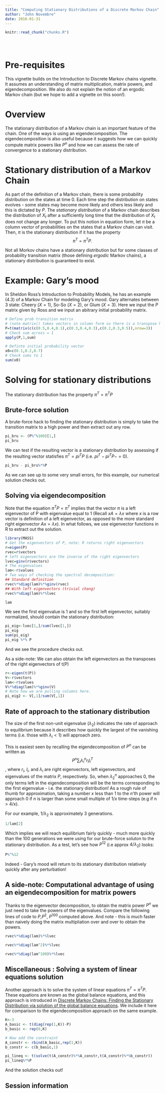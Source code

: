 ```yaml
---
title: "Computing Stationary Distributions of a Discrete Markov Chain"
author: "John Novembre"
date: 2016-01-31
---
```


<!-- The file analysis/chunks.R contains chunks that define default settings
shared across the workflowr files. -->
```r
knitr::read_chunk("chunks.R")
```

<!-- Update knitr chunk options -->
```r
```

<!-- Insert the date the file was last updated -->
```r
```

<!-- Insert the code version (Git commit SHA1) if Git repository exists and R
 package git2r is installed -->
```r
```


# Pre-requisites

This vignette builds on the Introduction to Discrete Markov chains vignette.  It assumes an understanding of matrix multiplication, matrix powers, and eigendecomposition.  We also do not explain the notion of an ergodic Markov chain (but we hope to add a vignette on this soon!). 

# Overview

The stationary distribution of a Markov chain is an important feature of the chain.  One of the ways is using an eigendecomposition.  The eigendecomposition is also useful because it suggests how we can quickly compute matrix powers like $P^n$ and how we can assess the rate of convergence to a stationary distribution.

# Stationary distribution of a Markov Chain

As part of the definition of a Markov chain, there is some probability distribution on the states at time $0$.  Each time step the distribution on states evolves - some states may become more likely and others less likely and this is dictated by $P$.  The *stationary distribution* of a Markov chain describes the distribution of $X_t$ after a sufficiently long time that the distribution of $X_t$ does not change any longer.  To put this notion in equation form, let $\pi$ be a column vector of probabilities on the states that a Markov chain can visit.  Then, $\pi$ is the stationary distribution if it has the property $$\pi^T= \pi^T P.$$  

Not all Morkov chains have a stationary distribution but for some classes of probability transition matrix (those defining *ergodic* Markov chains), a stationary distribution is guaranteed to exist. 

# Example: Gary's mood

In Sheldon Ross's Introduction to Probability Models, he has an example (4.3) of a Markov Chain for modeling Gary's mood.  Gary alternates between 3 state: Cheery ($X=1$), So-So ($X=2$), or Glum ($X=3$).  Here we input the $P$ matrix given by Ross and we input an abitrary initial probability matrix. 

```r
# Define prob transition matrix 
# (note matrix() takes vectors in column form so there is a transpose here to switch col's to row's)
P=t(matrix(c(c(0.5,0.4,0.1),c(0.3,0.4,0.3),c(0.2,0.3,0.5)),nrow=3))
# Check sum across = 1
apply(P,1,sum)  

# Definte initial probability vector
x0=c(0.1,0.2,0.7)
# Check sums to 1
sum(x0)
```


# Solving for stationary distributions 
The stationary distribution has the property $\pi^T= \pi^T P$

## Brute-force solution

A brute-force hack to finding the stationary distribution is simply to take the transition matrix to a high power and then extract out any row. 

```r
pi_bru <- (P%^%100)[1,]
pi_bru
```

We can test if the resulting vector is a stationary distribution by assessing if the resulting vector statisfies $\pi^{T}=pi^{T}P$ (i.e. $pi^{T}-pi^{T}P -  = 0$).
```r
pi_bru - pi_bru%*%P
```
As we can see up to some very small errors, for this example, our numerical solution checks out.

## Solving via eigendecomposition

Note that the equation $\pi^T P=\pi^T$ implies that the vector $\pi$ is a left eigenvector of P with eigenvalue equal to 1 (Recall $xA=\lambda x$ where $x$ is a row vector is definition of a left eigenvector, as opposed to the more standard right eigenvector $Ax=\lambda x$). In what follows, we use eigenvector functions in R to extract out the solution. 

```r
library(MASS)
# Get the eigenvectors of P, note: R returns right eigenvectors
r=eigen(P)
rvec=r$vectors
# left eigenvectors are the inverse of the right eigenvectors
lvec=ginv(r$vectors)
# The eigenvalues
lam<-r$values
# Two ways of checking the spectral decomposition:
## Standard definition
rvec%*%diag(lam)%*%ginv(rvec)
## With left eigenvectors (trivial chang)
rvec%*%diag(lam)%*%lvec

lam 
```
We see the first eigenvalue is $1$ and so the first left eigenvector, suitably normalized, should contain the stationary distribution:
```r
pi_eig<-lvec[1,]/sum(lvec[1,])
pi_eig
sum(pi_eig)
pi_eig %*% P
```
And we see the procedure checks out.  

As a side-note: We can also obtain the left eigenvectors as the transposes of the right eigenvectors of t(P) 
```r
r<-eigen(t(P))
V<-r$vectors
lam<-r$values
V%*%diag(lam)%*%ginv(V)
# Note how we are pulling columns here. 
pi_eig2 <- V[,1]/sum(V[,1])
```

## Rate of approach to the stationary distribution

The size of the first non-unit eigenvalue ($\lambda_2$) indicates the rate of approach to equilibrium because it describes how quickly the largest of the vanishing terms (i.e. those with $\lambda_i<1$) will approach zero.  

This is easiest seen by recalling the eigendecomposition of $P^n$ can be written as $$P^n\sum_i  \lambda_i^n r_i l_i^T$$, where $r_i$, $l_i$, and $\lambda_i$ are right eigenvectors, left eigenvectors, and eigenvalues of the matrix $P$, respectively.  So, when $\lambda_2^n$ approaches 0, the only terms left in the eigendecomposition will be the terms corresponding to the first eigenvalue - i.e. the stationary distribution!  As a rough rule of thumb for approximation, taking a number $x$ less than 1 to the $n$'th power will approach 0 if $n$ is larger than some small multiple of $1/x$ time-steps (e.g if n > 4/x). 


For our example, $1/\lambda_2$ is approximately 3 generations.
```r
1/lam[2]
```
Which implies we will reach equilibrium fairly quickly - much more quickly than the 100 generations we were using for our brute-force soluton to the stationary distribution. As a test, let's see how $P^12$ (i.e approx $4/\lambda_2$) looks: 
```r
P%^%12
```
Indeed - Gary's mood will return to its stationary distribution relatively quickly after any perturbation! 

## A side-note: Computational advantage of using an eigendecomposition for matrix powers

Thanks to the eigenvector decomposition, to obtain the matrix power $P^n$ we just need to take the powers of the eigenvalues.  Compare the following lines of code to $P$,$P^2$, $P^100$ computed above.  And note - this is much faster than naively doing the matrix multipliation over and over to obtain the powers.
```r
rvec%*%diag(lam)%*%lvec

rvec%*%diag(lam^2)%*%lvec

rvec%*%diag(lam^100)%*%lvec

```

## Miscellaneous : Solving a system of linear equations solution

Another approach is to solve the system of linear equations $\pi^{T}=\pi^{T}P$.  These equations are known as the global balance equations, and this approach is introduced in [Discrete Markov Chains: Finding the Stationary Distribution via solution of the global balance equations](stationary_distribution.html).  We include it here for comparison to the eigendecomposition approach on the same example. 

```R
K<-3
A_basic <- t(diag(rep(1,K))-P)
b_basic <- rep(0,K)

# Now add the constraint 
A_constr <- rbind(A_basic,rep(1,K))
b_constr <- c(b_basic,1)

pi_lineq <- t(solve(t(A_constr)%*%A_constr,t(A_constr)%*%b_constr))
pi_lineq%*%P
```
And the solution checks out!



## Session information

<!-- Insert the session information into the document -->
```r
```
